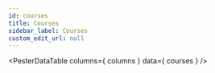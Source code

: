 ```yaml
---
id: courses
title: Courses
sidebar_label: Courses
custom_edit_url: null
---
```



<PesterDataTable
  columns={ columns }
  data={ courses }
/>

<PesterDataButton
  text="Suggest New Course"
  editUrl="https://github.com/pester/docs/edit/master/docs/additional-resources/courses.table.js"
/>
